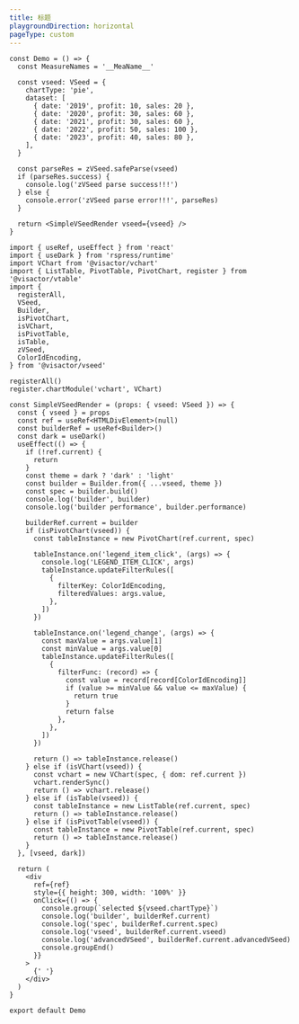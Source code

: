 ```yaml
---
title: 标题
playgroundDirection: horizontal
pageType: custom
---
```


```tsx
const Demo = () => {
  const MeasureNames = '__MeaName__'

  const vseed: VSeed = {
    chartType: 'pie',
    dataset: [
      { date: '2019', profit: 10, sales: 20 },
      { date: '2020', profit: 30, sales: 60 },
      { date: '2021', profit: 30, sales: 60 },
      { date: '2022', profit: 50, sales: 100 },
      { date: '2023', profit: 40, sales: 80 },
    ],
  }

  const parseRes = zVSeed.safeParse(vseed)
  if (parseRes.success) {
    console.log('zVSeed parse success!!!')
  } else {
    console.error('zVSeed parse error!!!', parseRes)
  }

  return <SimpleVSeedRender vseed={vseed} />
}

import { useRef, useEffect } from 'react'
import { useDark } from 'rspress/runtime'
import VChart from '@visactor/vchart'
import { ListTable, PivotTable, PivotChart, register } from '@visactor/vtable'
import {
  registerAll,
  VSeed,
  Builder,
  isPivotChart,
  isVChart,
  isPivotTable,
  isTable,
  zVSeed,
  ColorIdEncoding,
} from '@visactor/vseed'

registerAll()
register.chartModule('vchart', VChart)

const SimpleVSeedRender = (props: { vseed: VSeed }) => {
  const { vseed } = props
  const ref = useRef<HTMLDivElement>(null)
  const builderRef = useRef<Builder>()
  const dark = useDark()
  useEffect(() => {
    if (!ref.current) {
      return
    }
    const theme = dark ? 'dark' : 'light'
    const builder = Builder.from({ ...vseed, theme })
    const spec = builder.build()
    console.log('builder', builder)
    console.log('builder performance', builder.performance)

    builderRef.current = builder
    if (isPivotChart(vseed)) {
      const tableInstance = new PivotChart(ref.current, spec)

      tableInstance.on('legend_item_click', (args) => {
        console.log('LEGEND_ITEM_CLICK', args)
        tableInstance.updateFilterRules([
          {
            filterKey: ColorIdEncoding,
            filteredValues: args.value,
          },
        ])
      })

      tableInstance.on('legend_change', (args) => {
        const maxValue = args.value[1]
        const minValue = args.value[0]
        tableInstance.updateFilterRules([
          {
            filterFunc: (record) => {
              const value = record[record[ColorIdEncoding]]
              if (value >= minValue && value <= maxValue) {
                return true
              }
              return false
            },
          },
        ])
      })

      return () => tableInstance.release()
    } else if (isVChart(vseed)) {
      const vchart = new VChart(spec, { dom: ref.current })
      vchart.renderSync()
      return () => vchart.release()
    } else if (isTable(vseed)) {
      const tableInstance = new ListTable(ref.current, spec)
      return () => tableInstance.release()
    } else if (isPivotTable(vseed)) {
      const tableInstance = new PivotTable(ref.current, spec)
      return () => tableInstance.release()
    }
  }, [vseed, dark])

  return (
    <div
      ref={ref}
      style={{ height: 300, width: '100%' }}
      onClick={() => {
        console.group(`selected ${vseed.chartType}`)
        console.log('builder', builderRef.current)
        console.log('spec', builderRef.current.spec)
        console.log('vseed', builderRef.current.vseed)
        console.log('advancedVSeed', builderRef.current.advancedVSeed)
        console.groupEnd()
      }}
    >
      {' '}
    </div>
  )
}

export default Demo
```
